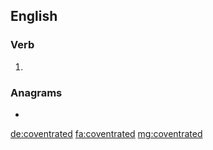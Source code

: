 ==English==

===Verb===
{{head|en|verb form}}

# {{en-past of|coventrate}}

===Anagrams===
* {{l|en|detector van}}

[[de:coventrated]]
[[fa:coventrated]]
[[mg:coventrated]]
